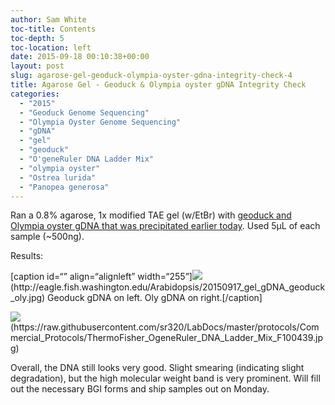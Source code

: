 ```yaml
---
author: Sam White
toc-title: Contents
toc-depth: 5
toc-location: left
date: 2015-09-18 00:10:38+00:00
layout: post
slug: agarose-gel-geoduck-olympia-oyster-gdna-integrity-check-4
title: Agarose Gel - Geoduck & Olympia oyster gDNA Integrity Check
categories:
  - "2015"
  - "Geoduck Genome Sequencing"
  - "Olympia Oyster Genome Sequencing"
  - "gDNA"
  - "gel"
  - "geoduck"
  - "O'geneRuler DNA Ladder Mix"
  - "olympia oyster"
  - "Ostrea lurida"
  - "Panopea generosa"
---
```


Ran a 0.8% agarose, 1x modified TAE gel (w/EtBr) with [geoduck and Olympia oyster gDNA that was precipitated earlier today](../2015-09-17-ethanol-precipitation-geoduck-olympia-oyster-gdna/index.qmd). Used 5μL of each sample (~500ng).

Results:

[caption id="" align="alignleft" width="255"]![](https://eagle.fish.washington.edu/Arabidopsis/20150917_gel_gDNA_geoduck_oly.jpg)(http://eagle.fish.washington.edu/Arabidopsis/20150917_gel_gDNA_geoduck_oly.jpg) Geoduck gDNA on left. Oly gDNA on right.[/caption]

![](https://raw.githubusercontent.com/sr320/LabDocs/master/protocols/Commercial_Protocols/ThermoFisher_OgeneRuler_DNA_Ladder_Mix_F100439.jpg)(https://raw.githubusercontent.com/sr320/LabDocs/master/protocols/Commercial_Protocols/ThermoFisher_OgeneRuler_DNA_Ladder_Mix_F100439.jpg)



























Overall, the DNA still looks very good. Slight smearing (indicating slight degradation), but the high molecular weight band is very prominent. Will fill out the necessary BGI forms and ship samples out on Monday.


